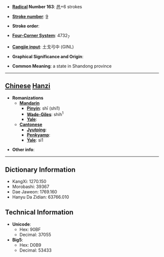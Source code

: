 * '''[[Wiktionary:Chinese radical index| Radical]] Number 163''': [[Wiktionary:Chinese radical index 邑|邑]]+6 strokes

* '''[[Wiktionary:Chinese total strokes index|Stroke number]]''': [[Wiktionary:Chinese total strokes index 9|9]]

* '''Stroke order''': 

* '''[[Wiktionary:Chinese four corner index|Four-Corner System]]''': 4732<sub>7</sub>

* '''[[Wiktionary:Chinese Cangjie index|Cangjie input]]''': 土戈弓中 (GINL)

* '''Graphical Significance and Origin''': 

* '''Common Meaning''': a state in Shandong province

----

== [[Chinese]] [[Hanzi]] ==

* '''Romanizations'''
** '''[[Mandarin]]'''
*** '''[[Pinyin]]''': shī (shi1)
*** '''[[Wade-Giles]]''': shih<sup>1</sup>
*** '''[[Yale]]''': 
** '''[[Cantonese]]'''
*** '''[[Jyutping]]''':
*** '''[[Penkyamp]]''': 
*** '''[[Yale]]''': si1

* '''Other info''': 

----

== Dictionary Information ==

* KangXi: 1270.150
* Morobashi: 39367
* Dae Jaweon: 1769.160
* Hanyu Da Zidian: 63766.010

== Technical Information ==

* '''Unicode''':
** Hex: 90BF
** Decimal: 37055
* '''Big5''':
** Hex: D0B9
** Decimal: 53433